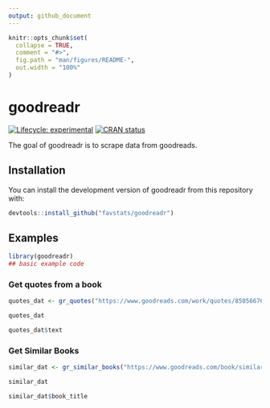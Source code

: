 ```yaml
---
output: github_document
---
```


<!-- README.md is generated from README.Rmd. Please edit that file -->

```r
knitr::opts_chunk$set(
  collapse = TRUE,
  comment = "#>",
  fig.path = "man/figures/README-",
  out.width = "100%"
)
```

# goodreadr

<!-- badges: start -->
[![Lifecycle: experimental](https://img.shields.io/badge/lifecycle-experimental-orange.svg)](https://www.tidyverse.org/lifecycle/#experimental)
[![CRAN status](https://www.r-pkg.org/badges/version/goodreadr)](https://CRAN.R-project.org/package=goodreadr)
<!-- badges: end -->

The goal of goodreadr is to scrape data from goodreads.

## Installation

You can install the development version of goodreadr from this repository with:

``` r
devtools::install_github("favstats/goodreadr")
```

## Examples


```r
library(goodreadr)
## basic example code
```

### Get quotes from a book

```r
quotes_dat <- gr_quotes("https://www.goodreads.com/work/quotes/85056676-covid-19-the-great-reset") 

quotes_dat
```
```r
quotes_dat$text
```


### Get Similar Books

```r

similar_dat <- gr_similar_books("https://www.goodreads.com/book/similar/85056676-covid-19-the-great-reset")

similar_dat
```
```r
similar_dat$book_title
```

